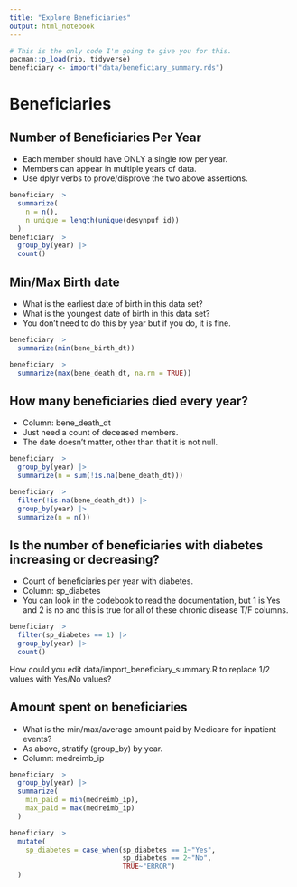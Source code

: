 ```yaml
---
title: "Explore Beneficiaries"
output: html_notebook
---
```



```r
# This is the only code I'm going to give you for this.
pacman::p_load(rio, tidyverse)
beneficiary <- import("data/beneficiary_summary.rds")
```



# Beneficiaries

## Number of Beneficiaries Per Year

- Each member should have ONLY a single row per year.
- Members can appear in multiple years of data.
- Use dplyr verbs to prove/disprove the two above assertions.

```r
beneficiary |>
  summarize(
    n = n(),
    n_unique = length(unique(desynpuf_id))
  )
beneficiary |>
  group_by(year) |> 
  count()
```

## Min/Max Birth date

- What is the earliest date of birth in this data set?
- What is the youngest date of birth in this data set?
- You don't need to do this by year but if you do, it is fine.

```r
beneficiary |>
  summarize(min(bene_birth_dt))
```


```r
beneficiary |>
  summarize(max(bene_death_dt, na.rm = TRUE))

```


## How many beneficiaries died every year?

- Column: bene_death_dt
- Just need a count of deceased members. 
- The date doesn't matter, other than that it is not null.

```r
beneficiary |>
  group_by(year) |>
  summarize(n = sum(!is.na(bene_death_dt)))

beneficiary |>
  filter(!is.na(bene_death_dt)) |>
  group_by(year) |>
  summarize(n = n())

```

## Is the number of beneficiaries with diabetes increasing or decreasing?

- Count of beneficiaries per year with diabetes.
- Column: sp_diabetes
- You can look in the codebook to read the documentation, but 1 is Yes and 2 is no and this is true for all of these chronic disease T/F columns.

```r
beneficiary |>
  filter(sp_diabetes == 1) |>
  group_by(year) |>
  count()
```

How could you edit data/import_beneficiary_summary.R to replace 1/2 values with Yes/No values?

## Amount spent on beneficiaries

- What is the min/max/average amount paid by Medicare for inpatient events?
- As above, stratify (group_by) by year.
- Column: medreimb_ip


```r
beneficiary |>
  group_by(year) |> 
  summarize(
    min_paid = min(medreimb_ip),
    max_paid = max(medreimb_ip)
  )
```

```r
beneficiary |>
  mutate(
    sp_diabetes = case_when(sp_diabetes == 1~"Yes",
                            sp_diabetes == 2~"No",
                            TRUE~"ERROR")
  )
```

